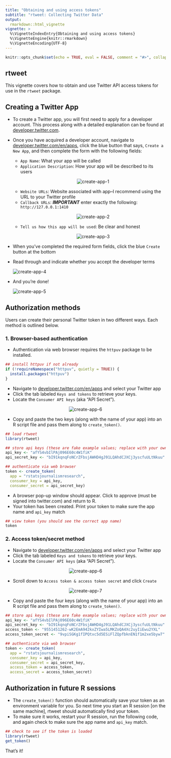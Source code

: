 ```yaml
---
title: "Obtaining and using access tokens"
subtitle: "rtweet: Collecting Twitter Data"
output:
  rmarkdown::html_vignette
vignette: >
  %\VignetteIndexEntry{Obtaining and using access tokens}
  %\VignetteEngine{knitr::rmarkdown}
  %\VignetteEncoding{UTF-8}
---
```


```r
knitr::opts_chunk$set(echo = TRUE, eval = FALSE, comment = "#>", collapse = TRUE)
```

## rtweet

This vignette covers how to obtain and use Twitter API access tokens for use in the `rtweet` package.

## Creating a Twitter App

- To create a Twitter app, you will first need to apply for a developer account. This process along with a detailed explanation can be found at [developer.twitter.com](https://developer.twitter.com).

- Once you have acquired a developer account, navigate to [developer.twitter.com/en/apps](https://developer.twitter.com/en/apps/), click the blue button that says, `Create a New App`, and then complete the form with the following fields:
   + `App Name`: What your app will be called
   + `Application Description`: How your app will be described to its users
   <p align="center"><img src="files/create-app-1.png" alt="create-app-1"></p>
   + `Website URLs`: Website associated with app–I recommend using the URL to your Twitter profile
   + `Callback URLs`: ***IMPORTANT*** enter exactly the following: `http://127.0.0.1:1410`
   <p align="center"><img src="files/create-app-2.png" alt="create-app-2"></p>
   + `Tell us how this app will be used`: Be clear and honest
   <p align="center"><img src="files/create-app-3.png" alt="create-app-3"></p>
- When you've completed the required form fields, click the blue `Create` button at the bottom
- Read through and indicate whether you accept the developer terms
   <p align="center"><img src="files/create-app-4.png" alt="create-app-4"></p>
- And you're done!
   <p align="center"><img src="files/create-app-5.png" alt="create-app-5"></p>

## Authorization methods

Users can create their personal Twitter token in two different ways. Each method is outlined below.

### 1. Browser-based authentication

- Authentication via web browser requires the `httpuv` package to be installed.

```r
## install httpuv if not already
if (!requireNamespace("httpuv", quietly = TRUE)) {
  install.packages("httpuv")
}
```

- Navigate to [developer.twitter.com/en/apps](https://developer.twitter.com/en/apps) and select your Twitter app
- Click the tab labeled `Keys and tokens` to retrieve your keys.
- Locate the `Consumer API keys` (aka "API Secret").

<p align="center"><img src="files/create-app-6.png" alt="create-app-6"></p>

- Copy and paste the two keys (along with the name of your app) into an R script file and pass them along to `create_token()`.

```r
## load rtweet
library(rtweet)

## store api keys (these are fake example values; replace with your own keys)
api_key <- "afYS4vbIlPAj096E60c4W1fiK"
api_secret_key <- "bI91kqnqFoNCrZFbsjAWHD4gJ91LQAhdCJXCj3yscfuULtNkuu"

## authenticate via web browser
token <- create_token(
  app = "rstatsjournalismresearch",
  consumer_key = api_key,
  consumer_secret = api_secret_key)
```

- A browser pop-up window should appear. Click to approve (must be signed into twitter.com) and return to R.
- Your token has been created. Print your token to make sure the app name and `api_key` match

```r
## view token (you should see the correct app name)
token
```

### 2. Access token/secret method

- Navigate to [developer.twitter.com/en/apps](https://developer.twitter.com/en/apps) and select your Twitter app
- Click the tab labeled `Keys and tokens` to retrieve your keys.
- Locate the `Consumer API keys` (aka "API Secret").

<p align="center"><img src="files/create-app-6.png" alt="create-app-6"></p>

- Scroll down to `Access token & access token secret` and click `Create`

<p align="center"><img src="files/create-app-7.png" alt="create-app-7"></p>

- Copy and paste the four keys (along with the name of your app) into an R script file and pass them along to `create_token()`.

```r
## store api keys (these are fake example values; replace with your own keys)
api_key <- "afYS4vbIlPAj096E60c4W1fiK"
api_secret_key <- "bI91kqnqFoNCrZFbsjAWHD4gJ91LQAhdCJXCj3yscfuULtNkuu"
access_token <- "9551451262-wK2EmA942kxZYIwa5LMKZoQA4Xc2uyIiEwu2YXL"
access_token_secret <- "9vpiSGKg1fIPQtxc5d5ESiFlZQpfbknEN1f1m2xe5byw7"

## authenticate via web browser
token <- create_token(
  app = "rstatsjournalismresearch",
  consumer_key = api_key,
  consumer_secret = api_secret_key,
  access_token = access_token,
  access_secret = access_token_secret)
```

## Authorization in future R sessions

- The `create_token()` function should automatically save your token as an environment variable for you. So next time you start an R session [on the same machine], rtweet should automatically find your token.
- To make sure it works, restart your R session, run the following code, and again check to make sure the app name and `api_key` match.

```r
## check to see if the token is loaded
library(rtweet)
get_token()
```

That's it!
